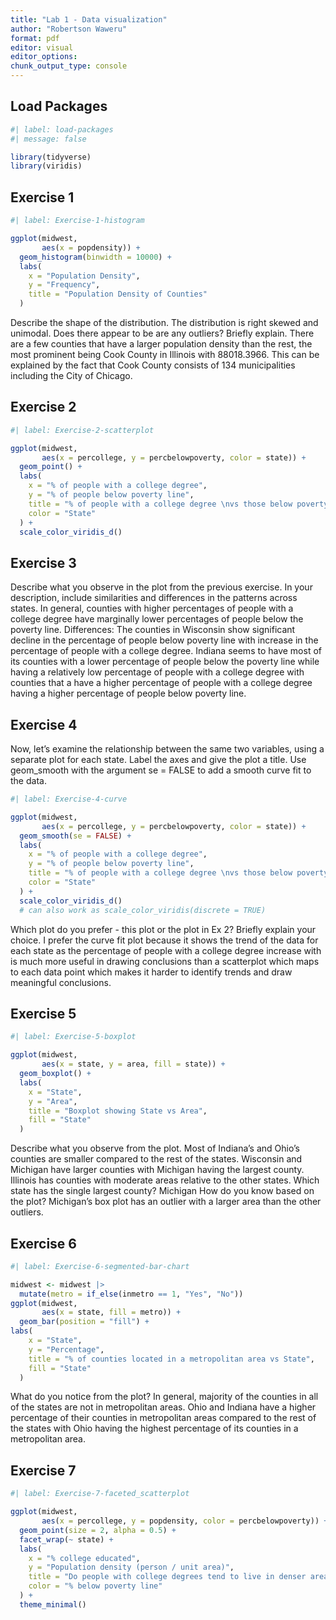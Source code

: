 ```yaml
---
title: "Lab 1 - Data visualization"
author: "Robertson Waweru"
format: pdf
editor: visual
editor_options: 
chunk_output_type: console
---
```


## Load Packages

```r
#| label: load-packages
#| message: false

library(tidyverse)
library(viridis)
```

## Exercise 1

```r
#| label: Exercise-1-histogram

ggplot(midwest,
       aes(x = popdensity)) +
  geom_histogram(binwidth = 10000) +
  labs(
    x = "Population Density",
    y = "Frequency",
    title = "Population Density of Counties"
  )
```

Describe the shape of the distribution. The distribution is right skewed and unimodal. Does there appear to be are any outliers? Briefly explain. There are a few counties that have a larger population density than the rest, the most prominent being Cook County in Illinois with 88018.3966. This can be explained by the fact that Cook County consists of 134 municipalities including the City of Chicago.

## Exercise 2

```r
#| label: Exercise-2-scatterplot

ggplot(midwest,
       aes(x = percollege, y = percbelowpoverty, color = state)) +
  geom_point() +
  labs(
    x = "% of people with a college degree",
    y = "% of people below poverty line",
    title = "% of people with a college degree \nvs those below poverty line",
    color = "State"
  ) +
  scale_color_viridis_d()
```

## Exercise 3

Describe what you observe in the plot from the previous exercise. In your description, include similarities and differences in the patterns across states. In general, counties with higher percentages of people with a college degree have marginally lower percentages of people below the poverty line. Differences: The counties in Wisconsin show significant decline in the percentage of people below poverty line with increase in the percentage of people with a college degree. Indiana seems to have most of its counties with a lower percentage of people below the poverty line while having a relatively low percentage of people with a college degree with counties that a have a higher percentage of people with a college degree having a higher percentage of people below poverty line.

## Exercise 4

Now, let's examine the relationship between the same two variables, using a separate plot for each state. Label the axes and give the plot a title. Use geom_smooth with the argument se = FALSE to add a smooth curve fit to the data.

```r
#| label: Exercise-4-curve

ggplot(midwest,
       aes(x = percollege, y = percbelowpoverty, color = state)) +
  geom_smooth(se = FALSE) +
  labs(
    x = "% of people with a college degree",
    y = "% of people below poverty line",
    title = "% of people with a college degree \nvs those below poverty line",
    color = "State"
  ) +
  scale_color_viridis_d() 
  # can also work as scale_color_viridis(discrete = TRUE)
```

Which plot do you prefer - this plot or the plot in Ex 2? Briefly explain your choice. I prefer the curve fit plot because it shows the trend of the data for each state as the percentage of people with a college degree increase with is much more useful in drawing conclusions than a scatterplot which maps to each data point which makes it harder to identify trends and draw meaningful conclusions.

## Exercise 5

```r
#| label: Exercise-5-boxplot

ggplot(midwest,
       aes(x = state, y = area, fill = state)) +
  geom_boxplot() +
  labs(
    x = "State",
    y = "Area",
    title = "Boxplot showing State vs Area",
    fill = "State"
  ) 

```

Describe what you observe from the plot. Most of Indiana's and Ohio's counties are smaller compared to the rest of the states. Wisconsin and Michigan have larger counties with Michigan having the largest county. Illinois has counties with moderate areas relative to the other states. Which state has the single largest county? Michigan How do you know based on the plot? Michigan's box plot has an outlier with a larger area than the other outliers.

## Exercise 6

```r
#| label: Exercise-6-segmented-bar-chart

midwest <- midwest |>
  mutate(metro = if_else(inmetro == 1, "Yes", "No"))
ggplot(midwest,
       aes(x = state, fill = metro)) +
  geom_bar(position = "fill") +
labs(
    x = "State",
    y = "Percentage",
    title = "% of counties located in a metropolitan area vs State",
    fill = "State"
  ) 
```

What do you notice from the plot? In general, majority of the counties in all of the states are not in metropolitan areas. Ohio and Indiana have a higher percentage of their counties in metropolitan areas compared to the rest of the states with Ohio having the highest percentage of its counties in a metropolitan area.

## Exercise 7

```r
#| label: Exercise-7-faceted_scatterplot

ggplot(midwest,
       aes(x = percollege, y = popdensity, color = percbelowpoverty)) +
  geom_point(size = 2, alpha = 0.5) +
  facet_wrap(~ state) +
  labs(
    x = "% college educated",
    y = "Population density (person / unit area)",
    title = "Do people with college degrees tend to live in denser areas?",
    color = "% below poverty line"
  ) +
  theme_minimal()
```
